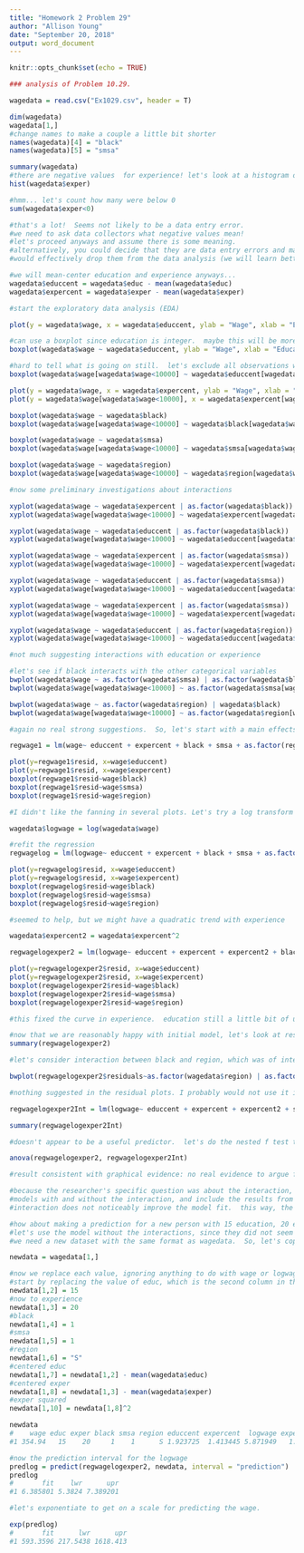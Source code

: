 ```yaml
---
title: "Homework 2 Problem 29"
author: "Allison Young"
date: "September 20, 2018"
output: word_document
---
```


```r
knitr::opts_chunk$set(echo = TRUE)
```


```r

### analysis of Problem 10.29.

wagedata = read.csv("Ex1029.csv", header = T)

dim(wagedata)
wagedata[1,]
#change names to make a couple a little bit shorter
names(wagedata)[4] = "black"
names(wagedata)[5] = "smsa"

summary(wagedata)
#there are negative values  for experience! let's look at a histogram of experience to see the extent of the problem
hist(wagedata$exper)

#hmm... let's count how many were below 0
sum(wagedata$exper<0)

#that's a lot!  Seems not likely to be a data entry error.  
#we need to ask data collectors what negative values mean!  
#let's proceed anyways and assume there is some meaning.
#alternatively, you could decide that they are data entry errors and make them missing values, which
#would effectively drop them from the data analysis (we will learn better ways to handle missing values than dropping)

#we will mean-center education and experience anyways...
wagedata$educcent = wagedata$educ - mean(wagedata$educ)
wagedata$expercent = wagedata$exper - mean(wagedata$exper)

#start the exploratory data analysis (EDA)

plot(y = wagedata$wage, x = wagedata$educcent, ylab = "Wage", xlab = "Education (centered)")

#can use a boxplot since education is integer.  maybe this will be more interpretable.
boxplot(wagedata$wage ~ wagedata$educcent, ylab = "Wage", xlab = "Education (centered)")

#hard to tell what is going on still.  let's exclude all observations with wage > 10000 from the plot
boxplot(wagedata$wage[wagedata$wage<10000] ~ wagedata$educcent[wagedata$wage<10000], ylab = "Wage", xlab = "Education (centered)")

plot(y = wagedata$wage, x = wagedata$expercent, ylab = "Wage", xlab = "Experience (centered)")
plot(y = wagedata$wage[wagedata$wage<10000], x = wagedata$expercent[wagedata$wage<10000], ylab = "Wage", xlab = "Experience (centered)")

boxplot(wagedata$wage ~ wagedata$black)
boxplot(wagedata$wage[wagedata$wage<10000] ~ wagedata$black[wagedata$wage<10000])

boxplot(wagedata$wage ~ wagedata$smsa)
boxplot(wagedata$wage[wagedata$wage<10000] ~ wagedata$smsa[wagedata$wage<10000])

boxplot(wagedata$wage ~ wagedata$region)
boxplot(wagedata$wage[wagedata$wage<10000] ~ wagedata$region[wagedata$wage<10000])

#now some preliminary investigations about interactions

xyplot(wagedata$wage ~ wagedata$expercent | as.factor(wagedata$black))
xyplot(wagedata$wage[wagedata$wage<10000] ~ wagedata$expercent[wagedata$wage<10000] | as.factor(wagedata$black[wagedata$wage<10000]))

xyplot(wagedata$wage ~ wagedata$educcent | as.factor(wagedata$black))
xyplot(wagedata$wage[wagedata$wage<10000] ~ wagedata$educcent[wagedata$wage<10000] | as.factor(wagedata$black[wagedata$wage<10000]))

xyplot(wagedata$wage ~ wagedata$expercent | as.factor(wagedata$smsa))
xyplot(wagedata$wage[wagedata$wage<10000] ~ wagedata$expercent[wagedata$wage<10000] | as.factor(wagedata$smsa[wagedata$wage<10000]))

xyplot(wagedata$wage ~ wagedata$educcent | as.factor(wagedata$smsa))
xyplot(wagedata$wage[wagedata$wage<10000] ~ wagedata$educcent[wagedata$wage<10000] | as.factor(wagedata$smsa[wagedata$wage<10000]))

xyplot(wagedata$wage ~ wagedata$expercent | as.factor(wagedata$smsa))
xyplot(wagedata$wage[wagedata$wage<10000] ~ wagedata$expercent[wagedata$wage<10000] | as.factor(wagedata$smsa[wagedata$wage<10000]))

xyplot(wagedata$wage ~ wagedata$educcent | as.factor(wagedata$region))
xyplot(wagedata$wage[wagedata$wage<10000] ~ wagedata$educcent[wagedata$wage<10000] | as.factor(wagedata$region[wagedata$wage<10000]))

#not much suggesting interactions with education or experience

#let's see if black interacts with the other categorical variables
bwplot(wagedata$wage ~ as.factor(wagedata$smsa) | as.factor(wagedata$black))
bwplot(wagedata$wage[wagedata$wage<10000] ~ as.factor(wagedata$smsa[wagedata$wage<10000]) | as.factor(wagedata$black[wagedata$wage<10000]))

bwplot(wagedata$wage ~ as.factor(wagedata$region) | wagedata$black)
bwplot(wagedata$wage[wagedata$wage<10000] ~ as.factor(wagedata$region[wagedata$wage<10000]) | as.factor(wagedata$black[wagedata$wage<10000]))

#again no real strong suggestions.  So, let's start with a main effects only model to see what we get.

regwage1 = lm(wage~ educcent + expercent + black + smsa + as.factor(region), data = wagedata)

plot(y=regwage1$resid, x=wage$educcent)
plot(y=regwage1$resid, x=wage$expercent)
boxplot(regwage1$resid~wage$black)
boxplot(regwage1$resid~wage$smsa)
boxplot(regwage1$resid~wage$region)

#I didn't like the fanning in several plots. Let's try a log transform of Y

wagedata$logwage = log(wagedata$wage)

#refit the regression
regwagelog = lm(logwage~ educcent + expercent + black + smsa + as.factor(region), data = wagedata)

plot(y=regwagelog$resid, x=wage$educcent)
plot(y=regwagelog$resid, x=wage$expercent)
boxplot(regwagelog$resid~wage$black)
boxplot(regwagelog$resid~wage$smsa)
boxplot(regwagelog$resid~wage$region)

#seemed to help, but we might have a quadratic trend with experience

wagedata$expercent2 = wagedata$expercent^2

regwagelogexper2 = lm(logwage~ educcent + expercent + expercent2 + black + smsa + as.factor(region), data = wagedata)

plot(y=regwagelogexper2$resid, x=wage$educcent)
plot(y=regwagelogexper2$resid, x=wage$expercent)
boxplot(regwagelogexper2$resid~wage$black)
boxplot(regwagelogexper2$resid~wage$smsa)
boxplot(regwagelogexper2$resid~wage$region)

#this fixed the curve in experience.  education still a little bit of unequal variance, but not much we can do about that with what we know

#now that we are reasonably happy with initial model, let's look at results
summary(regwagelogexper2)

#let's consider interaction between black and region, which was of interest in the problem description.

bwplot(regwagelogexper2$residuals~as.factor(wagedata$region) | as.factor(wagedata$black))

#nothing suggested in the residual plots. I probably would not use it in the final model.  Let's try anyways.

regwagelogexper2Int = lm(logwage~ educcent + expercent + expercent2 + smsa + black *  as.factor(region), data = wagedata)

summary(regwagelogexper2Int)

#doesn't appear to be a useful predictor.  let's do the nested f test to see if adding the interaction helped any.

anova(regwagelogexper2, regwagelogexper2Int)

#result consistent with graphical evidence: no real evidence to argue for an interaction of region with black.

#because the researcher's specific question was about the interaction, I would present the results of the
#models with and without the interaction, and include the results from the nested F test indicating that the 
#interaction does not noticeably improve the model fit.  this way, the researcher could see all the information.

#how about making a prediction for a new person with 15 education, 20 experience, black, smsa, South region?
#let's use the model without the interactions, since they did not seem to be that useful for predictions.
#we need a new dataset with the same format as wagedata.  So, let's copy one row of wagedata to initialize our new dataset

newdata = wagedata[1,]

#now we replace each value, ignoring anything to do with wage or logwage since we won't use those in the prediction.
#start by replacing the value of educ, which is the second column in this one row of data.
newdata[1,2] = 15 
#now to experience
newdata[1,3] = 20 
#black
newdata[1,4] = 1 
#smsa
newdata[1,5] = 1 
#region
newdata[1,6] = "S" 
#centered educ
newdata[1,7] = newdata[1,2] - mean(wagedata$educ) 
#centered exper
newdata[1,8] = newdata[1,3] - mean(wagedata$exper) 
#exper squared
newdata[1,10] = newdata[1,8]^2 

newdata
#    wage educ exper black smsa region educcent expercent  logwage expercent2
#1 354.94   15    20     1    1      S 1.923725  1.413445 5.871949   1.997826

#now the prediction interval for the logwage
predlog = predict(regwagelogexper2, newdata, interval = "prediction")
predlog
#       fit    lwr      upr
#1 6.385801 5.3824 7.389201

#let's exponentiate to get on a scale for predicting the wage. 

exp(predlog)
#       fit      lwr      upr
#1 593.3596 217.5438 1618.413

```
